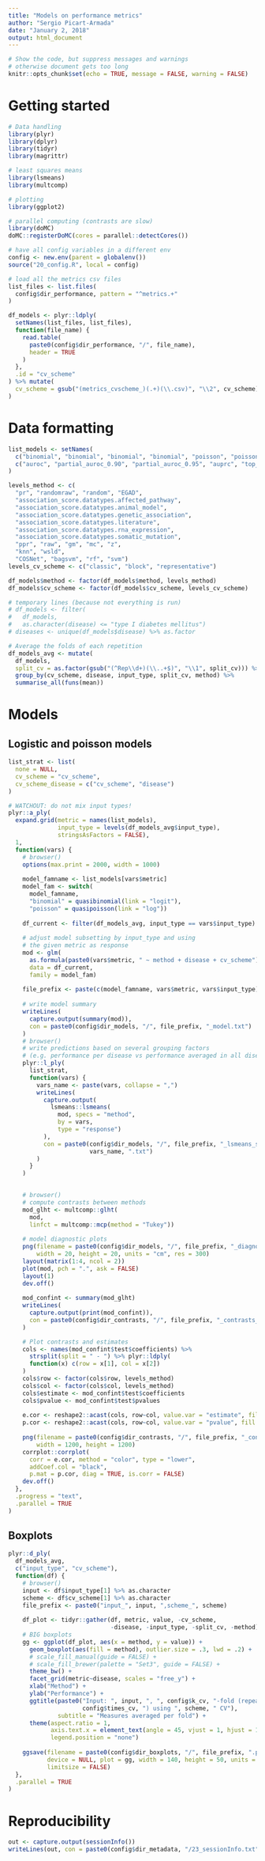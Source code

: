 ```yaml
---
title: "Models on performance metrics"
author: "Sergio Picart-Armada"
date: "January 2, 2018"
output: html_document
---
```


```r
# Show the code, but suppress messages and warnings
# otherwise document gets too long
knitr::opts_chunk$set(echo = TRUE, message = FALSE, warning = FALSE)
```

# Getting started

```r
# Data handling
library(plyr)
library(dplyr)
library(tidyr)
library(magrittr)

# least squares means
library(lsmeans)
library(multcomp)

# plotting
library(ggplot2)

# parallel computing (contrasts are slow)
library(doMC)
doMC::registerDoMC(cores = parallel::detectCores()) 

# have all config variables in a different env
config <- new.env(parent = globalenv())
source("20_config.R", local = config)

# load all the metrics csv files
list_files <- list.files(
  config$dir_performance, pattern = "^metrics.+"
)

df_models <- plyr::ldply(
  setNames(list_files, list_files), 
  function(file_name) {
    read.table(
      paste0(config$dir_performance, "/", file_name), 
      header = TRUE 
    )
  }, 
  .id = "cv_scheme"
) %>% mutate(
  cv_scheme = gsub("(metrics_cvscheme_)(.+)(\\.csv)", "\\2", cv_scheme)
)
```

# Data formatting

```r
list_models <- setNames(
  c("binomial", "binomial", "binomial", "binomial", "poisson", "poisson"), 
  c("auroc", "partial_auroc_0.90", "partial_auroc_0.95", "auprc", "top_20_hits", "top_100_hits")
)

levels_method <- c(
  "pr", "randomraw", "random", "EGAD", 
  "association_score.datatypes.affected_pathway", 
  "association_score.datatypes.animal_model", 
  "association_score.datatypes.genetic_association", 
  "association_score.datatypes.literature", 
  "association_score.datatypes.rna_expression", 
  "association_score.datatypes.somatic_mutation", 
  "ppr", "raw", "gm", "mc", "z", 
  "knn", "wsld", 
  "COSNet", "bagsvm", "rf", "svm")
levels_cv_scheme <- c("classic", "block", "representative")

df_models$method <- factor(df_models$method, levels_method)
df_models$cv_scheme <- factor(df_models$cv_scheme, levels_cv_scheme)

# temporary lines (because not everything is run)
# df_models <- filter(
#   df_models, 
#   as.character(disease) <= "type I diabetes mellitus")
# diseases <- unique(df_models$disease) %>% as.factor
```

```r
# Average the folds of each repetition
df_models_avg <- mutate(
  df_models, 
  split_cv = as.factor(gsub("(^Rep\\d+)(\\..+$)", "\\1", split_cv))) %>% 
  group_by(cv_scheme, disease, input_type, split_cv, method) %>% 
  summarise_all(funs(mean))
```


# Models 

## Logistic and poisson models

```r
list_strat <- list(
  none = NULL, 
  cv_scheme = "cv_scheme", 
  cv_scheme_disease = c("cv_scheme", "disease")
)
```


```r
# WATCHOUT: do not mix input types!
plyr::a_ply(
  expand.grid(metric = names(list_models), 
              input_type = levels(df_models_avg$input_type), 
              stringsAsFactors = FALSE), 
  1, 
  function(vars) {
    # browser()
    options(max.print = 2000, width = 1000)
    
    model_famname <- list_models[vars$metric]
    model_fam <- switch(
      model_famname, 
      "binomial" = quasibinomial(link = "logit"),
      "poisson" = quasipoisson(link = "log"))
    
    df_current <- filter(df_models_avg, input_type == vars$input_type)
    
    # adjust model subsetting by input_type and using 
    # the given metric as response
    mod <- glm(
      as.formula(paste0(vars$metric, " ~ method + disease + cv_scheme")), 
      data = df_current, 
      family = model_fam)
    
    file_prefix <- paste(c(model_famname, vars$metric, vars$input_type), collapse = "_")
    
    # write model summary
    writeLines(
      capture.output(summary(mod)),
      con = paste0(config$dir_models, "/", file_prefix, "_model.txt")
    )
    # browser()
    # write predictions based on several grouping factors
    # (e.g. performance per disease vs performance averaged in all diseases )
    plyr::l_ply(
      list_strat,
      function(vars) {
        vars_name <- paste(vars, collapse = ",")
        writeLines(
          capture.output(
            lsmeans::lsmeans(
              mod, specs = "method",
              by = vars,
              type = "response")
          ),
          con = paste0(config$dir_models, "/", file_prefix, "_lsmeans_split_",
                       vars_name, ".txt")
        )
      }
    )

    
    # browser()
    # compute contrasts between methods
    mod_glht <- multcomp::glht(
      mod, 
      linfct = multcomp::mcp(method = "Tukey"))
    
    # model diagnostic plots
    png(filename = paste0(config$dir_models, "/", file_prefix, "_diagnostics.png"), 
        width = 20, height = 20, units = "cm", res = 300)
    layout(matrix(1:4, ncol = 2))
    plot(mod, pch = ".", ask = FALSE)
    layout(1)
    dev.off()
    
    mod_confint <- summary(mod_glht)
    writeLines(
      capture.output(print(mod_confint)), 
      con = paste0(config$dir_contrasts, "/", file_prefix, "_contrasts_method.txt")
    )

    # Plot contrasts and estimates
    cols <- names(mod_confint$test$coefficients) %>% 
      strsplit(split = " - ") %>% plyr::ldply(
      function(x) c(row = x[1], col = x[2])
    ) 
    cols$row <- factor(cols$row, levels_method)
    cols$col <- factor(cols$col, levels_method)
    cols$estimate <- mod_confint$test$coefficients 
    cols$pvalue <- mod_confint$test$pvalues
    
    e.cor <- reshape2::acast(cols, row~col, value.var = "estimate", fill = 0)
    p.cor <- reshape2::acast(cols, row~col, value.var = "pvalue", fill = 0)
    
    png(filename = paste0(config$dir_contrasts, "/", file_prefix, "_contrasts_method.png"),  
        width = 1200, height = 1200)
    corrplot::corrplot(
      corr = e.cor, method = "color", type = "lower", 
      addCoef.col = "black", 
      p.mat = p.cor, diag = TRUE, is.corr = FALSE)
    dev.off()
  }, 
  .progress = "text", 
  .parallel = TRUE
)
```

## Boxplots

```r
plyr::d_ply(
  df_models_avg, 
  c("input_type", "cv_scheme"), 
  function(df) {
    # browser()
    input <- df$input_type[1] %>% as.character
    scheme <- df$cv_scheme[1] %>% as.character
    file_prefix <- paste0("input_", input, ",scheme_", scheme)
    
    df_plot <- tidyr::gather(df, metric, value, -cv_scheme, 
                             -disease, -input_type, -split_cv, -method)
    # BIG boxplots
    gg <- ggplot(df_plot, aes(x = method, y = value)) + 
      geom_boxplot(aes(fill = method), outlier.size = .3, lwd = .2) +
      # scale_fill_manual(guide = FALSE) +
      # scale_fill_brewer(palette = "Set3", guide = FALSE) +
      theme_bw() + 
      facet_grid(metric~disease, scales = "free_y") + 
      xlab("Method") + 
      ylab("Performance") + 
      ggtitle(paste0("Input: ", input, ", ", config$k_cv, "-fold (repeated x", 
                     config$times_cv, ") using ", scheme, " CV"), 
              subtitle = "Measures averaged per fold") + 
      theme(aspect.ratio = 1, 
            axis.text.x = element_text(angle = 45, vjust = 1, hjust = 1, size = 6.5), 
            legend.position = "none")
    
    ggsave(filename = paste0(config$dir_boxplots, "/", file_prefix, ".png"), 
           device = NULL, plot = gg, width = 140, height = 50, units = "cm", 
           limitsize = FALSE)
  }, 
  .parallel = TRUE
)
```


# Reproducibility

```r
out <- capture.output(sessionInfo())
writeLines(out, con = paste0(config$dir_metadata, "/23_sessionInfo.txt"))
```
